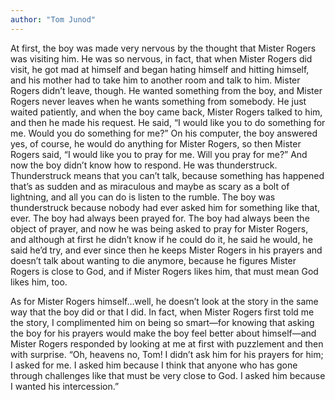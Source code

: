 ```yaml
---
author: "Tom Junod"
---
```


At first, the boy was made very nervous by the thought that Mister Rogers was visiting him. He was so nervous, in fact, that when Mister Rogers did visit, he got mad at himself and began hating himself and hitting himself, and his mother had to take him to another room and talk to him. Mister Rogers didn’t leave, though. He wanted something from the boy, and Mister Rogers never leaves when he wants something from somebody. He just waited patiently, and when the boy came back, Mister Rogers talked to him, and then he made his request. He said, “I would like you to do something for me. Would you do something for me?” On his computer, the boy answered yes, of course, he would do anything for Mister Rogers, so then Mister Rogers said, “I would like you to pray for me. Will you pray for me?” And now the boy didn’t know how to respond. He was thunderstruck. Thunderstruck means that you can’t talk, because something has happened that’s as sudden and as miraculous and maybe as scary as a bolt of lightning, and all you can do is listen to the rumble. The boy was thunderstruck because nobody had ever asked him for something like that, ever. The boy had always been prayed for. The boy had always been the object of prayer, and now he was being asked to pray for Mister Rogers, and although at first he didn’t know if he could do it, he said he would, he said he’d try, and ever since then he keeps Mister Rogers in his prayers and doesn’t talk about wanting to die anymore, because he figures Mister Rogers is close to God, and if Mister Rogers likes him, that must mean God likes him, too.

As for Mister Rogers himself…well, he doesn’t look at the story in the same way that the boy did or that I did. In fact, when Mister Rogers first told me the story, I complimented him on being so smart—for knowing that asking the boy for his prayers would make the boy feel better about himself—and Mister Rogers responded by looking at me at first with puzzlement and then with surprise. “Oh, heavens no, Tom! I didn’t ask him for his prayers for him; I asked for me. I asked him because I think that anyone who has gone through challenges like that must be very close to God. I asked him because I wanted his intercession.”


